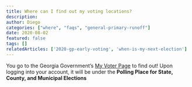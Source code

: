 ```yaml
---
title: Where can I find out my voting locations?
description:
author: Diego
categories: ["where", "faqs", "general-primary-runoff"]
date: 2020-08-02
featured: false
tags: []
relatedArticles: ['2020-gp-early-voting', 'when-is-my-next-election']
---
```


You go to the Georgia Government’s [My Voter Page](https://www.mvp.sos.ga.gov/) to find out! Upon logging into your account, it will be under the **Polling Place for State, County, and Municipal Elections**

